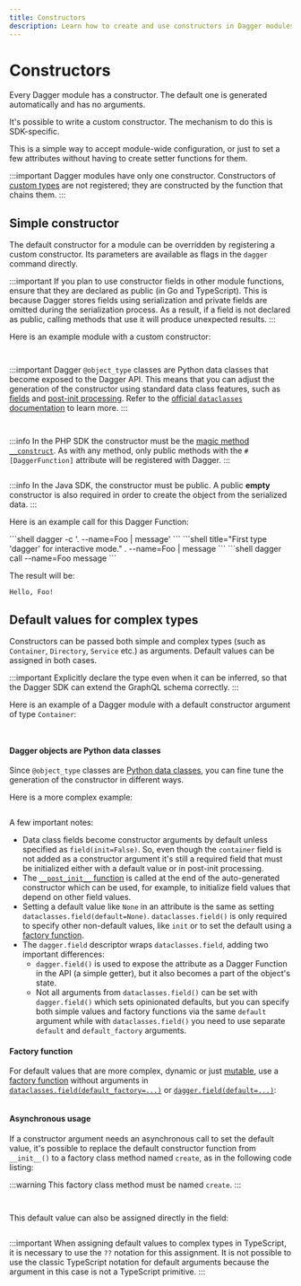 ```yaml
---
title: Constructors
description: Learn how to create and use constructors in Dagger modules, including simple and complex constructors, default values, and asynchronous usage.
---
```




# Constructors

Every Dagger module has a constructor. The default one is generated automatically and has no arguments.

It's possible to write a custom constructor. The mechanism to do this is SDK-specific.

This is a simple way to accept module-wide configuration, or just to set a few attributes without having to create setter functions for them.

:::important
Dagger modules have only one constructor. Constructors of [custom types](./custom-types.mdx) are not registered; they are constructed by the function that chains them.
:::

## Simple constructor

The default constructor for a module can be overridden by registering a custom constructor. Its parameters are available as flags in the `dagger` command directly.

:::important
If you plan to use constructor fields in other module functions, ensure that they are declared as public (in Go and TypeScript). This is because Dagger stores fields using serialization and private fields are omitted during the serialization process. As a result, if a field is not declared as public, calling methods that use it will produce unexpected results.
:::

Here is an example module with a custom constructor:

<Tabs groupId="language" queryString="sdk">
<TabItem value="go" label="Go">

```go file=./snippets/constructors/go/simple/main.go
```

</TabItem>
<TabItem value="python" label="Python">

```python file=./snippets/constructors/python/simple/main.py
```

:::important
Dagger `@object_type` classes are Python data classes that become exposed to the Dagger API. This means that you can adjust the generation of the constructor using standard data class features, such as [fields](https://docs.python.org/3/library/dataclasses.html#dataclasses.field) and [post-init processing](https://docs.python.org/3/library/dataclasses.html#post-init-processing). Refer to the [official `dataclasses` documentation](https://docs.python.org/3/library/dataclasses.html) to learn more.
:::

</TabItem>
<TabItem value="typescript" label="TypeScript">

```typescript file=./snippets/constructors/typescript/simple/index.ts
```

</TabItem>
<TabItem value="php" label="PHP">

```php file=./snippets/constructors/php/simple/src/MyModule.php
```

:::info
In the PHP SDK the constructor must be the [magic method `__construct`](https://www.php.net/manual/en/language.oop5.decon.php#object.construct).
As with any method, only public methods with the `#[DaggerFunction]` attribute will be registered with Dagger.
:::
</TabItem>
<TabItem value="java" label="Java">

```java file=./snippets/constructors/java/simple/MyModule.java
```

:::info
In the Java SDK, the constructor must be public. A public **empty** constructor is also required in order to create the object from the serialized data.
:::
</TabItem>
</Tabs>

Here is an example call for this Dagger Function:

<Tabs groupId="shell">
<TabItem value="System shell">
```shell
dagger -c '. --name=Foo | message'
```
</TabItem>
<TabItem value="Dagger Shell">
```shell title="First type 'dagger' for interactive mode."
. --name=Foo | message
```
</TabItem>
<TabItem value="Dagger CLI">
```shell
dagger call --name=Foo message
```
</TabItem>
</Tabs>

The result will be:

```shell
Hello, Foo!
```

## Default values for complex types

Constructors can be passed both simple and complex types (such as `Container`, `Directory`, `Service` etc.) as arguments. Default values can be assigned in both cases.

:::important
Explicitly declare the type even when it can be inferred, so that the Dagger SDK can extend the GraphQL schema correctly.
:::

Here is an example of a Dagger module with a default constructor argument of type `Container`:

<Tabs groupId="language" queryString="sdk">
<TabItem value="go" label="Go">

```go file=./snippets/constructors/go/default-object/main.go
```

<PartialComplexConstructorOutput />

</TabItem>
<TabItem value="python" label="Python">

```python file=./snippets/constructors/python/default-object/main.py
```

<PartialComplexConstructorOutput />

#### Dagger objects are Python data classes

Since `@object_type` classes are [Python data classes](https://docs.python.org/3/library/dataclasses.html), you can fine tune the generation of the constructor in different ways.

Here is a more complex example:

```python file=./snippets/constructors/python/complex/main.py
```

A few important notes:

- Data class fields become constructor arguments by default unless specified as `field(init=False)`. So, even though the `container` field is not added as a constructor argument it's still a required field that must be initialized  either with a default value or in post-init processing.
- The [`__post_init__` function](https://docs.python.org/3/library/dataclasses.html#post-init-processing) is called at the end of the auto-generated constructor which can be used, for example, to initialize field values that depend on other field values.
- Setting a default value like `None` in an attribute is the same as setting `dataclasses.field(default=None)`. `dataclasses.field()` is only required to specify other non-default values, like `init` or to set the default using a [factory function](https://docs.python.org/3/library/dataclasses.html#default-factory-functions).
- The `dagger.field` descriptor wraps `dataclasses.field`, adding two important differences:
  - `dagger.field()` is used to expose the attribute as a Dagger Function in the API (a simple getter), but it also becomes a part of the object's state.
  - Not all arguments from `dataclasses.field()` can be set with `dagger.field()` which sets opinionated defaults, but you can specify both simple values and factory functions via the same `default` argument while with `dataclasses.field()` you need to use separate `default` and `default_factory` arguments.

#### Factory function

For default values that are more complex, dynamic or just [mutable](https://docs.python.org/3/library/dataclasses.html#mutable-default-values), use a [factory function](https://docs.python.org/3/library/dataclasses.html#default-factory-functions) without arguments in
[`dataclasses.field(default_factory=...)`](https://docs.python.org/3/library/dataclasses.html#dataclasses.field) or [`dagger.field(default=...)`](https://dagger-io.readthedocs.io/en/latest/module.html#dagger.field):

```python file=./snippets/constructors/python/factory/main.py
```

#### Asynchronous usage

If a constructor argument needs an asynchronous call to set the default value, it's
possible to replace the default constructor function from `__init__()` to
a factory class method named `create`, as in the following code listing:

:::warning
This factory class method must be named `create`.
:::

```python file=./snippets/constructors/python/async/main.py
```

</TabItem>
<TabItem value="typescript" label="TypeScript">

```typescript file=./snippets/constructors/typescript/default-object/index.ts
```

This default value can also be assigned directly in the field:

```typescript file=./snippets/constructors/typescript/default-object-in-field/index.ts
```

:::important
When assigning default values to complex types in TypeScript, it is necessary to use the `??` notation for this assignment. It is not possible to use the classic TypeScript notation for default arguments because the argument in this case is not a TypeScript primitive.
:::

<PartialComplexConstructorOutput />

</TabItem>
<TabItem value="php" label="PHP">

```php file=./snippets/constructors/php/default-object/src/MyModule.php
```

<PartialComplexConstructorOutput />

</TabItem>
<TabItem value="java" label="Java">

```java file=./snippets/constructors/java/default-object/MyModule.java
```

<PartialComplexConstructorOutput />

</TabItem>
</Tabs>
